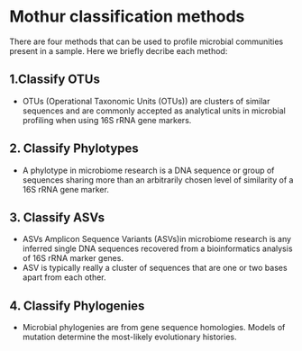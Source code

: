 # Mothur classification methods
There are four methods that can be used to profile microbial communities present in a sample. Here we briefly decribe each method:

## 1.Classify OTUs
- OTUs (Operational Taxonomic Units (OTUs)) are clusters of similar sequences and are commonly accepted as analytical units in microbial profiling when using 16S rRNA gene markers.

## 2. Classify Phylotypes
- A phylotype in microbiome research is a DNA sequence or group of sequences sharing more than an arbitrarily chosen level of similarity of a 16S rRNA gene marker.

## 3. Classify ASVs
- ASVs Amplicon Sequence Variants (ASVs)in microbiome research is any inferred single DNA sequences recovered from a bioinformatics analysis of 16S rRNA marker genes.
- ASV is typically really a cluster of sequences that are one or two bases apart from each other.

## 4. Classify Phylogenies
- Microbial phylogenies are from gene sequence homologies.  Models of mutation determine the most-likely evolutionary histories.
